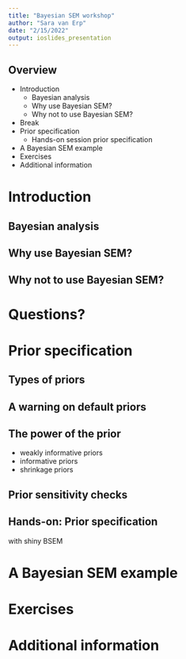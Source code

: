 ```yaml
---
title: "Bayesian SEM workshop"
author: "Sara van Erp"
date: "2/15/2022"
output: ioslides_presentation
---
```


## Overview

- Introduction
  + Bayesian analysis
  + Why use Bayesian SEM?
  + Why not to use Bayesian SEM?
- Break
- Prior specification
  + Hands-on session prior specification
- A Bayesian SEM example
- Exercises
- Additional information

# Introduction

## Bayesian analysis

## Why use Bayesian SEM?

## Why not to use Bayesian SEM?

# Questions?

# Prior specification

## Types of priors

## A warning on default priors

## The power of the prior
- weakly informative priors
- informative priors
- shrinkage priors

## Prior sensitivity checks

## Hands-on: Prior specification
with shiny BSEM

# A Bayesian SEM example

# Exercises

# Additional information



